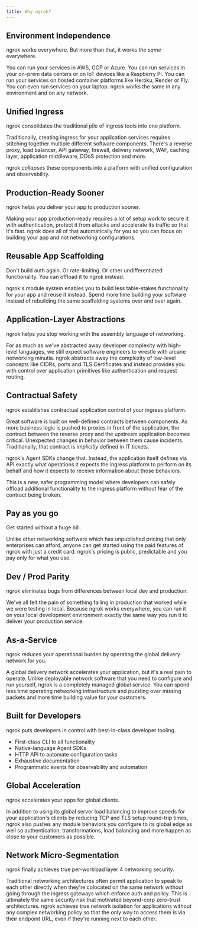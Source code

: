 ```yaml
---
title: Why ngrok?
---
```


## Environment Independence

ngrok works everywhere. But more than that, it works _the same_ everywhere.

You can run your services in AWS, GCP or Azure. You can run services in your
on-prem data centers or on IoT devices like a Raspberry Pi. You can run your
services on hosted container platforms like Heroku, Render or Fly. You can even
run services on your laptop. ngrok works the same in any environment and on any
network.

## Unified Ingress

ngrok consolidates the traditional pile of ingress tools into one platform.

Traditionally, creating ingress for your application services requires
stitching together multiple different software components. There's a reverse
proxy, load balancer, API gateway, firewall, delivery network, WAF, caching
layer, application middleware, DDoS protection and more.

ngrok _collapses_ these components into a platform with unified configuration
and observability.

## Production-Ready Sooner

ngrok helps you deliver your app to production sooner.

Making your app production-ready requires a lot of setup work to secure it with
authentication, protect it from attacks and accelerate its traffic so that it's
fast. ngrok does all of that automatically for you so you can focus on building
your app and not networking configurations.

## Reusable App Scaffolding

Don't build auth again. Or rate-limiting. Or other undifferentiated
functionality. You can offload it to ngrok instead.

ngrok's module system enables you to build less table-stakes functionality for
your app and reuse it instead. Spend more time building your software instead
of rebuilding the same scaffolding systems over and over again.

## Application-Layer Abstractions

ngrok helps you stop working with the assembly language of networking.

For as much as we've abstracted away developer complexity with high-level
languages, we still expect software engineers to wrestle with arcane networking
minutia. ngrok abstracts away the complexity of low-level concepts like CIDRs,
ports and TLS Certificates and instead provides you with control over
application primitives like authentication and request routing.

## Contractual Safety

ngrok establishes contractual application control of your ingress platform.

Great software is built on well-defined contracts between components. As more
business logic is pushed to proxies in front of the application, the contract
between the reverse proxy and the upstream application becomes critical.
Unexpected changes in behavior between them cause incidents. Traditionally,
that contract is _implicitly_ defined in IT tickets.

ngrok's Agent SDKs change that. Instead, the application itself defines via API
exactly what operations it expects the ingress platform to perform on its
behalf and how it expects to receive information about those behaviors.

This is a new, safer programming model where developers can safely offload
additional functionality to the ingress platform without fear of the contract
being broken.

## Pay as you go

Get started without a huge bill.

Unlike other networking software which has unpublished pricing that only
enterprises can afford, anyone can get started using the paid features of ngrok
with just a credit card. ngrok's pricing is public, predictable and you pay
only for what you use.

## Dev / Prod Parity

ngrok eliminates bugs from differences between local dev and production.

We've all felt the pain of something failing in production that worked while we
were testing in local. Because ngrok works everywhere, you can run it on your
local development environment exactly the same way you run it to deliver your
production service.

## As-a-Service

ngrok reduces your operational burden by operating the global delivery network
for you.

A global delivery network accelerates your application, but it's a real pain to
operate. Unlike deployable network software that you need to configure and run
yourself, ngrok is a completely managed global service. You can spend less time
operating networking infrastructure and puzzling over missing packets and more
time building value for your customers.

## Built for Developers

ngrok puts developers in control with best-in-class developer tooling.

- First-class CLI to all functionality
- Native-language Agent SDKs
- HTTP API to automate configuration tasks
- Exhaustive documentation
- Programmatic events for observability and automation

## Global Acceleration

ngrok accelerates your apps for global clients.

In addition to using its global server load balancing to improve speeds for
your application's clients by reducing TCP and TLS setup round-trip times,
ngrok also pushes any module behaviors you configure to its global edge as well
so authentication, transformations, load balancing and more happen as close to
your customers as possible.

## Network Micro-Segmentation

ngrok finally achieves true per-workload layer 4 networking security.

Traditional networking architectures often permit application to speak to each
other directly when they're colocated on the same network without going through
the ingress gateways which enforce auth and policy. This is ultimately the same
security risk that motivated beyond-corp zero-trust architectures. ngrok
achieves true network isolation for applications without any complex networking
policy so that the only way to access them is via their endpoint URL, even if
they're running next to each other.
